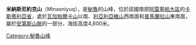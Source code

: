{{Coord|15|30|3|S|72|28|46|W|display=title}}

'''米納斯尼約克山'''（Minasniyuq），是[[秘魯|秘魯]]的山峰，位於該國南部[[阿雷基帕大區|阿雷基帕大區]]的[[卡斯蒂利亞省|卡斯蒂利亞省]]，處於[[瓦加帕爾卡山|瓦加帕爾卡山]]以南、[[利亞利亞維山|利亞利亞維山]]西南面和[[普馬蘭拉山|普馬蘭拉山]]東南面，屬於[[安第斯山脈|安第斯山脈]]的一部分，海拔高度4,800米。

{{Peru-geo-stub}}
[[Category:秘魯山峰|Category:秘魯山峰]]